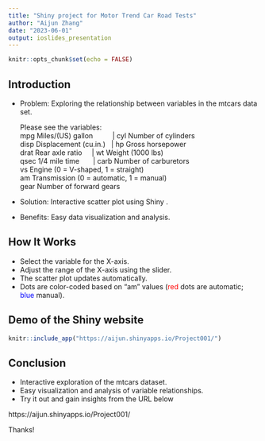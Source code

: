---
title: "Shiny project for Motor Trend Car Road Tests"
author: "Aijun Zhang"
date: "2023-06-01"
output: ioslides_presentation
---

```{r setup, include=FALSE}
knitr::opts_chunk$set(echo = FALSE)
```

## Introduction

- Problem: Exploring the relationship between variables in the mtcars data set.

  Please see the variables: <br>
  mpg	  Miles/(US) gallon &nbsp;&nbsp;&nbsp;&nbsp;&nbsp;&nbsp;&nbsp;&nbsp;&nbsp;|  cyl  Number of cylinders <br>
  disp	Displacement (cu.in.) &nbsp;&nbsp;|  hp  	Gross horsepower <br>
  drat	Rear axle ratio &nbsp;&nbsp;&nbsp;&nbsp;|  wt	  Weight (1000 lbs) <br>
  qsec	1/4 mile time &nbsp;&nbsp;&nbsp;&nbsp;&nbsp;&nbsp;|  carb	Number of carburetors <br>
  vs	  Engine (0 = V-shaped, 1 = straight) <br>
  am	  Transmission (0 = automatic, 1 = manual) <br>
  gear	Number of forward gears
  
- Solution: Interactive scatter plot using Shiny .
- Benefits: Easy data visualization and analysis.

## How It Works

- Select the variable for the X-axis.
- Adjust the range of the X-axis using the slider.
- The scatter plot updates automatically.
- Dots are color-coded based on "am" values (<span style="color: red;">red</span> dots are automatic; <span style="color: blue;">blue</span> manual).

## Demo of the Shiny website
```{r, echo=FALSE}
knitr::include_app("https://aijun.shinyapps.io/Project001/")
```

## Conclusion

- Interactive exploration of the mtcars dataset.
- Easy visualization and analysis of variable relationships.
- Try it out and gain insights from the URL below

https://aijun.shinyapps.io/Project001/

Thanks!
